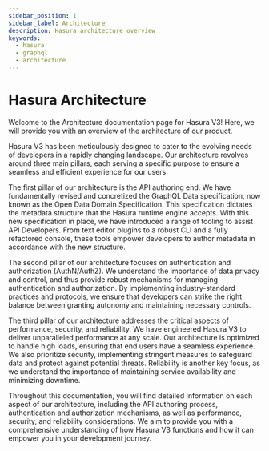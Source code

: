```yaml
---
sidebar_position: 1
sidebar_label: Architecture
description: Hasura architecture overview
keywords:
  - hasura
  - graphql
  - architecture
---
```


# Hasura Architecture

Welcome to the Architecture documentation page for Hasura V3! Here, we will provide you with an overview of the
architecture of our product.

Hasura V3 has been meticulously designed to cater to the evolving needs of developers in a rapidly changing landscape.
Our architecture revolves around three main pillars, each serving a specific purpose to ensure a seamless and efficient
experience for our users.

The first pillar of our architecture is the API authoring end. We have fundamentally revised and concretized the GraphQL
Data specification, now known as the Open Data Domain Specification. This specification dictates the metadata structure
that the Hasura runtime engine accepts. With this new specification in place, we have introduced a range of tooling to
assist API Developers. From text editor plugins to a robust CLI and a fully refactored console, these tools empower
developers to author metadata in accordance with the new structure.

The second pillar of our architecture focuses on authentication and authorization (AuthN/AuthZ). We understand the
importance of data privacy and control, and thus provide robust mechanisms for managing authentication and
authorization. By implementing industry-standard practices and protocols, we ensure that developers can strike the right
balance between granting autonomy and maintaining necessary controls.

The third pillar of our architecture addresses the critical aspects of performance, security, and reliability. We have
engineered Hasura V3 to deliver unparalleled performance at any scale. Our architecture is optimized to handle high
loads, ensuring that end users have a seamless experience. We also prioritize security, implementing stringent measures
to safeguard data and protect against potential threats. Reliability is another key focus, as we understand the
importance of maintaining service availability and minimizing downtime.

Throughout this documentation, you will find detailed information on each aspect of our architecture, including the API
authoring process, authentication and authorization mechanisms, as well as performance, security, and reliability
considerations. We aim to provide you with a comprehensive understanding of how Hasura V3 functions and how it can
empower you in your development journey.